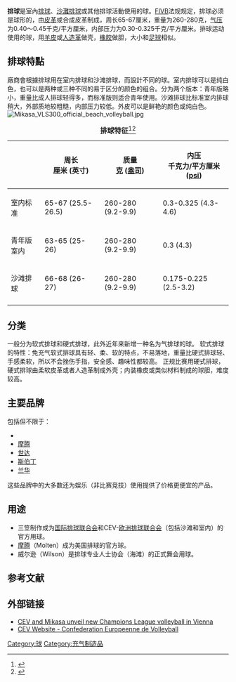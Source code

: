 {{about|狭义上的一种球|其他用法|排球 (消歧义)}}
'''排球'''是室內[[排球|排球]]、[[沙灘排球|沙灘排球]]或其他排球活動使用的球。[[FIVB|FIVB]]法规规定，排球必须是球形的，由[[皮革|皮革]]或合成皮革制成，周长65-67厘米，重量为260-280克，[[气压|气压]]为0.40～0.45千克/平方厘米，内部压力为0.30-0.325千克/平方厘米。排球运动使用的球，用[[羊皮|羊皮]]或[[人造革|人造革]]做壳，[[橡膠|橡胶]]做胆，大小和[[足球|足球]]相似。

== 排球特點 ==
廠商會根據排球用在室内排球和沙滩排球，而設計不同的球。室内排球可以是纯白色，也可以是两种或三种不同的易于区分的颜色的组合。分为两个版本：青年版略小，重量比成人排球轻得多，而标准版则适合青年使用。沙滩排球比标准室内排球稍大，外部质地较粗糙，内部压力较低。外皮可以是鲜艳的颜色或纯白色。
[[File:Mikasa_VLS300_official_beach_volleyball.jpg|thumb]]
{| class="wikitable"
|+ '''排球特征'''<ref>{{Cite web |url=http://www.fivb.org/EN/Refereeing-Rules/RulesOfTheGame_VB.asp |title=FIVB official indoor volleyball rules |access-date=2020-08-08 |archive-date=2021-03-04 |archive-url=https://web.archive.org/web/20210304064515/http://www.fivb.org/EN/Refereeing-Rules/RulesOfTheGame_VB.asp |dead-url=no }}</ref><ref>{{Cite web |url=http://www.fivb.org/EN/Refereeing-Rules/RulesOfTheGame_BVB.asp |title=FIVB official beach volleyball rules |access-date=2020-08-08 |archive-date=2015-05-02 |archive-url=https://web.archive.org/web/20150502145230/http://www.fivb.org/EN/Refereeing-Rules/RulesOfTheGame_BVB.asp |dead-url=no }}</ref>
! || 周长<br>厘米 (英寸) || 质量<br>[[克|克]] ([[盎司|盎司]]) || 内压<br>千克力/平方厘米 ([[磅力每平方英寸|psi]])
|-
! 室内标准
| 65-67 (25.5-26.5)
| 260-280 (9.2-9.9)
| 0.3-0.325 (4.3-4.6)
|-
! 青年版室内
| 63-65 (25-26)
| 260-280 (9.2-9.9)
| 0.3 (4.3)
|-
! 沙滩排球
| 66-68 (26-27)
| 260-280 (9.2-9.9)
| 0.175-0.225 (2.5-3.2)
|-
|}

== 分类 ==
一般分为软式排球和硬式排球，此外近年来新增一种名为气排球的球。
软式排球的特性：免充气软式排球具有轻、柔、软的特点，不易落地，重量比硬式排球轻、手感柔软，所以不会挫伤手指，安全感、趣味性都较高。
正规比赛用硬式排球，硬式排球由柔软皮革或者人造革制成外壳；内装橡皮或类似材料制成的球胆，难度较高。
== 主要品牌 ==
包括但不限于：
* {{le|米卡萨|Mikasa Sports}}
* [[摩腾|摩腾]]
* [[世达|世达]]
* [[斯伯丁|斯伯丁]]
* [[兰华|兰华]]
这些品牌中的大多数还为娱乐（非比赛竞技）使用提供了价格更便宜的产品。
== 用途 ==
* 三笠制作成为[[国际排球联合会|国际排球联合会]]和CEV-[[欧洲排球联合会|欧洲排球联合会]]（包括沙滩和室内）的官方用球。
* [[Molten|摩腾]]（Molten）成为美国排球的官方球。
* 威尔逊（Wilson）是排球专业人士协会（海滩）的正式舞会用球。

==参考文献==
{{reflist}}

==外部链接==
*[http://www.cev.lu/News.aspx?NewsID=17864&TagType=0&TagContent=0&ID=0&Paging=4&Sd=01/06/2014&Ed=30/06/2014 CEV and Mikasa unveil new Champions League volleyball in Vienna] {{Wayback|url=http://www.cev.lu/News.aspx?NewsID=17864&TagType=0&TagContent=0&ID=0&Paging=4&Sd=01%2F06%2F2014&Ed=30%2F06%2F2014 |date=20160304131348 }}
*[http://www.cev.lu/ CEV Website - Confederation Europeenne de Volleyball] {{Wayback|url=http://www.cev.lu/ |date=20160304061601 }}

[[Category:球|Category:球]]
[[Category:充气制造品|Category:充气制造品]]